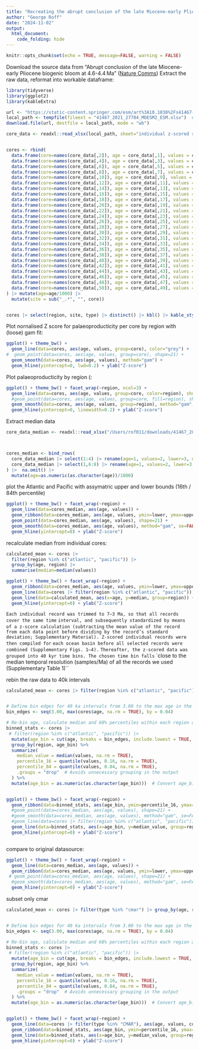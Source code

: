 ```yaml
---
title: "Recreating the abrupt conclusion of the late Miocene-early Pliocene biogenic bloom at 4.6-4.4 Ma"
author: "George Roff"
date: "2024-11-02"
output: 
  html_document:
    code_folding: hide
---
```


```r
knitr::opts_chunk$set(echo = TRUE, message=FALSE, warning = FALSE)
```

Download the source data from "Abrupt conclusion of the late Miocene-early Pliocene biogenic bloom at 4.6-4.4 Ma" ([Nature Comms](https://pmc.ncbi.nlm.nih.gov/articles/PMC8764042/))
Extract the raw data, reformat into workable dataframe:

```r

library(tidyverse)
library(ggplot2)
library(kableExtra)

url <- "https://static-content.springer.com/esm/art%3A10.1038%2Fs41467-021-27784-6/MediaObjects/41467_2021_27784_MOESM2_ESM.xlsx"
local_path <- tempfile(fileext = "41467_2021_27784_MOESM2_ESM.xlsx")  # Create a temporary file path
download.file(url, destfile = local_path, mode = "wb")

core_data <- readxl::read_xlsx(local_path, sheet="individual z-scored records") %>% select(where(~ !all(is.na(.))))


cores <- rbind(
  data.frame(core=names(core_data[,2]), age = core_data[,1], values = core_data[,2]) |> rename(core=1, age=2, values=3) |> drop_na() |> mutate(region="pacific", type="BSMAR"),
  data.frame(core=names(core_data[,4]), age = core_data[,3], values = core_data[,4]) |> rename(core=1, age=2, values=3) |> drop_na() |> mutate(region="pacific", type="CMAR"),
  data.frame(core=names(core_data[,6]), age = core_data[,5], values = core_data[,6]) |> rename(core=1, age=2, values=3) |> drop_na() |> mutate(region="pacific", type="BSMAR"),
  data.frame(core=names(core_data[,8]), age = core_data[,7], values = core_data[,8]) |> rename(core=1, age=2, values=3) |> drop_na() |> mutate(region="pacific", type="CMAR"),
  data.frame(core=names(core_data[,10]), age = core_data[,9], values = core_data[,10]) |> rename(core=1, age=2, values=3) |> drop_na() |> mutate(region="pacific", type="BSMAR"),
  data.frame(core=names(core_data[,12]), age = core_data[,11], values = core_data[,12]) |> rename(core=1, age=2, values=3) |> drop_na() |> mutate(region="pacific", type="CMAR"),
  data.frame(core=names(core_data[,14]), age = core_data[,13], values = core_data[,14]) |> rename(core=1, age=2, values=3) |> drop_na() |> mutate(region="pacific", type="CMAR"),
  data.frame(core=names(core_data[,16]), age = core_data[,15], values = core_data[,16]) |> rename(core=1, age=2, values=3) |> drop_na() |> mutate(region="pacific", type="BSMAR"),
  data.frame(core=names(core_data[,18]), age = core_data[,17], values = core_data[,18]) |> rename(core=1, age=2, values=3) |> drop_na() |> mutate(region="pacific", type="CMAR"),
  data.frame(core=names(core_data[,20]), age = core_data[,19], values = core_data[,20]) |> rename(core=1, age=2, values=3) |> drop_na() |> mutate(region="pacific", type="CMAR"),
  data.frame(core=names(core_data[,22]), age = core_data[,21], values = core_data[,22]) |> rename(core=1, age=2, values=3) |> drop_na() |> mutate(region="pacific", type="CMAR"),
  data.frame(core=names(core_data[,24]), age = core_data[,23], values = core_data[,24]) |> rename(core=1, age=2, values=3) |> drop_na() |> mutate(region="atlantic", type="BFAR"),
  data.frame(core=names(core_data[,26]), age = core_data[,25], values = core_data[,26]) |> rename(core=1, age=2, values=3) |> drop_na() |> mutate(region="atlantic", type="CMAR"),
  data.frame(core=names(core_data[,28]), age = core_data[,27], values = core_data[,28]) |> rename(core=1, age=2, values=3) |> drop_na() |> mutate(region="atlantic", type="BFAR"),
  data.frame(core=names(core_data[,30]), age = core_data[,29], values = core_data[,30]) |> rename(core=1, age=2, values=3) |> drop_na() |> mutate(region="atlantic", type="CMAR"),
  data.frame(core=names(core_data[,32]), age = core_data[,31], values = core_data[,32]) |> rename(core=1, age=2, values=3) |> drop_na() |> mutate(region="atlantic", type="BFAR"),
  data.frame(core=names(core_data[,34]), age = core_data[,33], values = core_data[,34]) |> rename(core=1, age=2, values=3) |> drop_na() |> mutate(region="atlantic", type="CMAR"),
  data.frame(core=names(core_data[,36]), age = core_data[,35], values = core_data[,36]) |> rename(core=1, age=2, values=3) |> drop_na() |> mutate(region="atlantic", type="BFAR"),
  data.frame(core=names(core_data[,38]), age = core_data[,37], values = core_data[,38]) |> rename(core=1, age=2, values=3) |> drop_na() |> mutate(region="atlantic", type="CMAR"),
  data.frame(core=names(core_data[,40]), age = core_data[,39], values = core_data[,40]) |> rename(core=1, age=2, values=3) |> drop_na() |> mutate(region="atlantic", type="CMAR"),
  data.frame(core=names(core_data[,42]), age = core_data[,41], values = core_data[,42]) |> rename(core=1, age=2, values=3) |> drop_na() |> mutate(region="indian", type="CMAR"),
  data.frame(core=names(core_data[,44]), age = core_data[,43], values = core_data[,44]) |> rename(core=1, age=2, values=3) |> drop_na() |> mutate(region="indian", type="CMAR"),
  data.frame(core=names(core_data[,46]), age = core_data[,45], values = core_data[,46]) |> rename(core=1, age=2, values=3) |> drop_na() |> mutate(region="indian", type="CMAR"),
  data.frame(core=names(core_data[,48]), age = core_data[,47], values = core_data[,48]) |> rename(core=1, age=2, values=3) |> drop_na() |> mutate(region="indian", type="NAR"),
  data.frame(core=names(core_data[,50]), age = core_data[,49], values = core_data[,50]) |> rename(core=1, age=2, values=3) |> drop_na() |> mutate(region="indian", type="NAR")
) |> mutate(age=age/1000) |> 
  mutate(site = sub("_.*", "", core))


cores |> select(region, site, type) |> distinct() |> kbl() |> kable_styling(bootstrap_options = c("striped", "hover"))

```



Plot nornalised Z score for palaeoproducticity per core by region with (loose) gam fit:


```r

ggplot() + theme_bw() +
  geom_line(data=cores, aes(age, values, group=core), color="grey") +
#  geom_point(data=cores, aes(age, values, group=core), shape=21) +
  geom_smooth(data=cores, aes(age, values), method="gam") +
  geom_hline(yintercept=0, lwd=0.2) + ylab("Z-score")

```

Plot palaeoproducticity by region (:

```r

ggplot() + theme_bw() + facet_wrap(~region, ncol=3) +
  geom_line(data=cores, aes(age, values, group=core, color=region), show.legend=FALSE) +
  #geom_point(data=cores, aes(age, values, group=core, fill=region), show.legend=FALSE, shape=21, size=1) +
  geom_smooth(data=cores, aes(age, values, group=region), method="gam", show.legend=FALSE) +
  geom_hline(yintercept=0, linewidth=0.2) + ylab("Z-score")

```

Extract median data 

```r



core_data_median <- readxl::read_xlsx("/Users/rof011/downloads/41467_2021_27784_MOESM2_ESM.xlsx", sheet="z-scored compilations", col_types="text")



cores_median <- bind_rows(
  core_data_median |> select(1:4) |> rename(age=1, values=2, lower=3, upper=4) |> mutate(region="pacific") |> mutate_at(c('age', 'upper', 'lower', 'values'), as.numeric),
  core_data_median |> select(1,6:8) |> rename(age=1, values=2, lower=3, upper=4) |> mutate(region="atlantic") |> mutate_at(c('age', 'upper', 'lower', 'values'), as.numeric)
) |>  na.omit() |> 
  mutate(age=as.numeric(as.character(age))/1000) 


```

plot the Atlantic and Pacific with assymatric upper and lower bounds (16th / 84th percentile)

```r


ggplot() + theme_bw() + facet_wrap(~region) +
  geom_line(data=cores_median, aes(age, values)) +
  geom_ribbon(data=cores_median, aes(age, values, ymin=lower, ymax=upper), fill="grey", alpha=0.5) +
  geom_point(data=cores_median, aes(age, values), shape=21) +
  geom_smooth(data=cores_median, aes(age, values), method="gam", se=FALSE) +
  geom_hline(yintercept=0) + ylab("Z-score")


```



recalculate median from individual cores:

```r


calculated_mean <- cores |> 
  filter(region %in% c("atlantic", "pacific")) |> 
  group_by(age, region) |> 
  summarise(median=median(values))  

ggplot() + theme_bw() + facet_wrap(~region) +
  geom_ribbon(data=cores_median, aes(age, values, ymin=lower, ymax=upper), fill="grey", alpha=0.5) +
  geom_line(data=cores |> filter(region %in% c("atlantic", "pacific")), aes(age, values, color=core)) +
  geom_line(data=calculated_mean, aes(x=age, y=median, group=region)) +
  geom_hline(yintercept=0) + ylab("Z-score")

```

`Each individual record was trimmed to 7–3 Ma, so that all records cover the same time` 
`interval, and subsequently standardized by means of a z-score calculation (subtracting` 
`the mean value of the record from each data point before dividing by the record’s standard`
`deviation; Supplementary Material). Z-scored individual records were then compiled for `
`each ocean basin before all selected records were combined (Supplementary Figs. 1–4). `
`Thereafter, the z-scored data was grouped into 40 kyr time bins. The chosen time bin falls `
`close to the median temporal resolution (samples/Ma) of all the records we used (Supplementary Table 1)``

rebin the raw data to 40k intervals

```r


calculated_mean <- cores |> filter(region %in% c("atlantic", "pacific")) |> group_by(age, region) |> summarise(mean=mean(values))  


# Define bin edges for 40 ka intervals from 3.00 to the max age in the data
bin_edges <- seq(3.00, max(cores$age, na.rm = TRUE), by = 0.04)

# Re-bin age, calculate median and 68% percentiles within each region and age bin
binned_stats <- cores |> 
 # filter(region %in% c("atlantic", "pacific")) |> 
  mutate(age_bin = cut(age, breaks = bin_edges, include.lowest = TRUE, labels = bin_edges[-length(bin_edges)])) %>%
  group_by(region, age_bin) %>%
  summarize(
    median_value = median(values, na.rm = TRUE),
    percentile_16 = quantile(values, 0.16, na.rm = TRUE),
    percentile_84 = quantile(values, 0.84, na.rm = TRUE),
    .groups = "drop"  # Avoids unnecessary grouping in the output
  ) %>%
  mutate(age_bin = as.numeric(as.character(age_bin)))  # Convert age_bin to numeric


ggplot() + theme_bw() + facet_wrap(~region) +
  geom_ribbon(data=binned_stats, aes(age_bin, ymin=percentile_16, ymax=percentile_84), fill="grey", alpha=0.5) +
  #geom_point(data=cores_median, aes(age, values), shape=21) +
  #geom_smooth(data=cores_median, aes(age, values), method="gam", se=FALSE) +
  #geom_line(data=cores |> filter(region %in% c("atlantic", "pacific")), aes(age, values, color=core)) +
  geom_line(data=binned_stats, aes(x=age_bin, y=median_value, group=region)) +
  geom_hline(yintercept=0) + ylab("Z-score")



```

  
compare to original datasource:




```r


ggplot() + theme_bw() + facet_wrap(~region) +
  geom_line(data=cores_median, aes(age, values)) +
  geom_ribbon(data=cores_median, aes(age, values, ymin=lower, ymax=upper), fill="grey", alpha=0.5) +
 # geom_point(data=cores_median, aes(age, values), shape=21) +
  #geom_smooth(data=cores_median, aes(age, values), method="gam", se=FALSE) +
  geom_hline(yintercept=0) + ylab("Z-score")


```


subset only cmar
```r



calculated_mean <- cores |> filter(type %in% "cmar") |> group_by(age, region) |> summarise(mean=mean(values))  


# Define bin edges for 40 ka intervals from 3.00 to the max age in the data
bin_edges <- seq(3.00, max(cores$age, na.rm = TRUE), by = 0.04)

# Re-bin age, calculate median and 68% percentiles within each region and age bin
binned_stats <- cores |> 
 # filter(region %in% c("atlantic", "pacific")) |> 
  mutate(age_bin = cut(age, breaks = bin_edges, include.lowest = TRUE, labels = bin_edges[-length(bin_edges)])) %>%
  group_by(region, age_bin) %>%
  summarize(
    median_value = median(values, na.rm = TRUE),
    percentile_16 = quantile(values, 0.16, na.rm = TRUE),
    percentile_84 = quantile(values, 0.84, na.rm = TRUE),
    .groups = "drop"  # Avoids unnecessary grouping in the output
  ) %>%
  mutate(age_bin = as.numeric(as.character(age_bin)))  # Convert age_bin to numeric


ggplot() + theme_bw() + facet_wrap(~region) +
  geom_line(data=cores |> filter(type %in% "CMAR"), aes(age, values, core), color="darkgrey", linweidth=0.1) +
  geom_ribbon(data=binned_stats, aes(age_bin, ymin=percentile_16, ymax=percentile_84), fill="aquamarine", alpha=0.5) +
  geom_line(data=binned_stats, aes(x=age_bin, y=median_value, group=region)) +
  geom_hline(yintercept=0) + ylab("Z-score")




```

